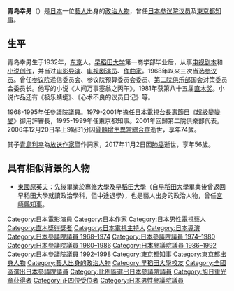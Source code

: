 {{Infobox Officeholder
| name  = 青島 幸男
| original_name = 
| native_name_lang = 
| image = Aoshima Yukio1963.jpg
| imagesize = 
| country = {{JPN}}
| office = {{flagicon|Tokyo}}第13任民選[[東京都知事|東京都知事]]
| term_start = 1995年4月23日
| term_end = 1999年4月22日
| predecessor = [[鈴木俊一_(東京都知事)|鈴木俊一]]
| successor = [[石原慎太郎|石原慎太郎]]
| office2 = {{JPN}}[[參議院_(日本)|參議院議員]]
| term_start2 =1992年7月27日
| term_end2 = 1995年3月23日
| predecessor2 = 
| successor2 = {{link-ja|山田俊昭|山田俊昭}}（遞補）
|constituency2=[[日本參議院比例區|比例區]]
| term_start3 =1968年7月8日
| term_end3 = 1989年6月
| predecessor3 = 
| successor3 = {{link-ja|泉拓|いずみたく}}（遞補）
|constituency3={{Plainlist|
* [[日本參議院全國區|全國區]]（1968-1986）
* [[日本參議院比例區|比例區]]（1986-1989）}}
| birth_date = {{birth date|1932|7|17}}
| birth_place = {{EOJ}}[[東京府|東京府]][[東京市|東京市]][[日本橋区|日本橋区]]<br/>（現[[東京都|東京都]][[中央区_(東京都)|中央区]]）
| death_date = {{death date and age|2006|12|20|1932|7|17}}
| death_place = {{JPN}}[[東京都|東京都]][[江東区_(東京都)|江東区]]
| parents =
| relatives = 
| spouse = 
| children={{link-ja|青島美幸|青島美幸}}（長女）<br>{{link-ja|青島利幸|青島利幸}}（長子）
| party = （[[無黨籍|無黨籍]]→）<br/>（{{link-ja|第二院俱樂部|第二院クラブ}}→）<br/>（無黨籍→）<br/>第二院俱樂部
| alma_mater   = [[早稻田大学|早稻田大学]]第一商学部<br/>早稻田大学研究院商學研究所肄業
| occupation=[[作家|作家]]、[[藝人|藝人]]、[[演員|演員]]
| website      = 
|caption=1963年
|module={{Infobox writer
|embed = yes
|genre= [[小說|小說]]、[[劇本|劇本]]、[[随筆|随筆]]
|subject = 
|notable_works=
|years_active=1981年-?
|awards = [[直木三十五獎|直木三十五獎]]（1981年）<br />[[旭日重光章|旭日重光章]]（2006年）
}}
|module2={{藝人
|類型=男演員
|embed = yes
|IMDb=0031850
}}}}
{{japanese|japanese=青島 幸男|kana=あおしま ゆきお|romaji=Aoshima Yukio}}
'''青岛幸男'''（{{bd|1932年|7月17日|2006年|12月20日|Aoshima Yukio}}）是[[日本|日本]]一位[[藝人|藝人]]出身的[[政治人物|政治人物]]，曾任[[参议院_(日本)|日本参议院]][[议员|议员]]及[[東京都知事|東京都知事]]。

== 生平 ==
青岛幸男生于1932年，[[东京|东京]]人。[[早稻田大学|早稻田大学]]第一商学部毕业后，从事[[电视|电视]][[剧本|剧本]]和[[小说|小说]][[创作|创作]]，并当过[[电影|电影]][[导演|导演]]、[[电视剧|电视剧]][[演员|演员]]、[[作曲家|作曲家]]。1968年以来三次当选[[参议员|参议员]]。曾任[[参议院_(日本)|参议院]]递信委员会、参议院预算委员会委员、[[第二院俱乐部|第二院俱乐部]]国会对策委员会委员长。他写的小说《人间万事塞翁之丙午》，1981年获第八十五届[[直木奖|直木奖]]。小说作品还有《极乐蜻蜓》、《心术不良的议员日记》等。

1968-1995年任參議院議員。1979-2001年擔任[[日本電視台|日本電視台]][[長壽節目|長壽節目]]《[[超級變變變|超級變變變]]》御用評審長，1995-1999年任東京都知事。2001年回歸第二院俱樂部代表。2006年12月20日早上9點31分因[[骨髓增生異常綜合症|骨髓增生異常綜合症]]逝世，享年74歲。

其子[[青島利幸|青島利幸]]為[[放送作家|放送作家]]暨作詞家，2017年11月2日因[[肺癌|肺癌]]逝世，享年56歲。

== 具有相似背景的人物 ==
*[[東國原英夫|東國原英夫]]：先後畢業於[[專修大學|專修大學]]及[[早稻田大學|早稻田大學]]（自[[早稻田大學|早稻田大學]]畢業後曾返回早稻田大學就讀政治學科，但中途退學），也是藝人出身的政治人物，曾任[[宮崎縣知事|宮崎縣知事]]。

{{東京都知事|1995-1999}}

{{Authority control}}
{{DEFAULTSORT:Aoshima Yukio}}
[[Category:日本電影演員|Category:日本電影演員]]
[[Category:日本作家|Category:日本作家]]
[[Category:日本男性電視藝人|Category:日本男性電視藝人]]
[[Category:直木獎得獎者|Category:直木獎得獎者]]
[[Category:日本電視主持人|Category:日本電視主持人]]
[[Category:日本導演|Category:日本導演]]
[[Category:日本參議院議員_1968–1974|Category:日本參議院議員 1968–1974]]
[[Category:日本參議院議員_1974–1980|Category:日本參議院議員 1974–1980]]
[[Category:日本參議院議員_1980–1986|Category:日本參議院議員 1980–1986]]
[[Category:日本參議院議員_1986–1992|Category:日本參議院議員 1986–1992]]
[[Category:日本參議院議員_1992–1998|Category:日本參議院議員 1992–1998]]
[[Category:東京都知事|Category:東京都知事]]
[[Category:東京都出身人物|Category:東京都出身人物]]
[[Category:藝人出身的政治人物|Category:藝人出身的政治人物]]
[[Category:早稻田大學校友|Category:早稻田大學校友]]
[[Category:全國區選出日本參議院議員|Category:全國區選出日本參議院議員]]
[[Category:比例區選出日本參議院議員|Category:比例區選出日本參議院議員]]
[[Category:旭日重光章获得者|Category:旭日重光章获得者]]
[[Category:正四位受位者|Category:正四位受位者]]
[[Category:日本男性參議院議員|Category:日本男性參議院議員]]